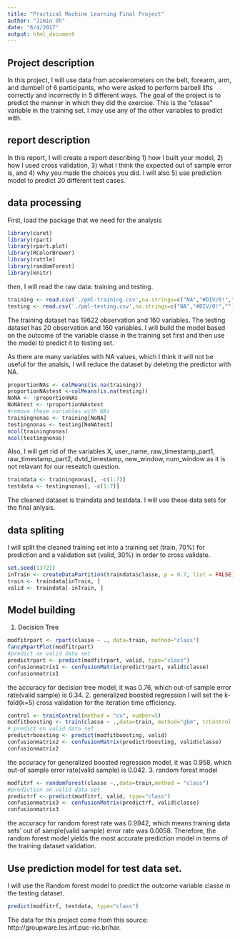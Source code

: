 ```yaml
---
title: "Practical Machine Learning Final Project"
author: "Jimin Oh"
date: "6/4/2017"
output: html_document
---
```


## Project description

In this project, I will use data from accelerometers on the belt, forearm, arm, and dumbell of 6 participants, who were asked to perform barbell lifts correctly and incorrectly in 5 different ways. The goal of the project is to predict the manner in which they did the exercise. This is the "classe" variable in the training set. I may use any of the other variables to predict with.  

## report description

In this report, I will create a report describing 1) how I built your model, 2) how I used cross validation, 3) what I think the expected out of sample error is, and 4) why you made the choices you did. I will also 5) use prediction model to predict 20 different test cases.

## data processing 
First, load the package that we need for the analysis
```r
library(caret)
library(rpart)
library(rpart.plot)
library(RColorBrewer)
library(rattle)
library(randomForest)
library(knitr)
```

then, I will read the raw data: training and testing. 
```r
training <- read.csv('./pml-training.csv',na.strings=c("NA","#DIV/0!",""), header = T)
testing <- read.csv('./pml-testing.csv',na.strings=c("NA","#DIV/0!",""), header=T)
```
The training dataset has 19622 observation and 160 variables. The testing dataset has 20 observation and 160 variables. I will build the model based on the outcome of the variable classe in the training set first and then use the model to predict it to testing set.

As there are many variables with NA values, which I think it will not be useful for the analsis, I will reduce the dataset by deleting the predictor with NA. 
```r
proportionNAs <- colMeans(is.na(training))
proportionNAstest <-colMeans(is.na(testing))
NoNA <- !proportionNAs
NoNAtest <- !proportionNAstest
#remove these variables with NAs
trainingnonas <- training[NoNA]
testingnonas <- testing[NoNAtest]
ncol(trainingnonas)
ncol(testingnonas)
```
Also, I will get rid of the variables X, user_name, raw_timestamp_part1, raw_timestamp_part2, dvtd_timestamp, new_window, num_window as it is not relavant for our reseatch question.
```r
traindata <- trainingnonas[, -c(1:7)]
testdata <- testingnonas[, -c(1:7)]
```
The cleaned dataset is traindata and testdata. I will use these data sets for the final anlysis.

## data spliting
I will split the cleaned training set into a training set (train, 70%) for prediction and a validation set (valid, 30%) in order to cross validate.
```r
set.seed(13721) 
inTrain <- createDataPartition(traindata$classe, p = 0.7, list = FALSE)
train <- traindata[inTrain, ]
valid <- traindata[-inTrain, ]
```
## Model building
1. Decision Tree
```r
modfitrpart <- rpart(classe ~ ., data=train, method="class")
fancyRpartPlot(modfitrpart)
#predict on valid data set
predictrpart <- predict(modfitrpart, valid, type="class")
confusionmatrix1 <- confusionMatrix(predictrpart, valid$classe)
confusionmatrix1
```
the accuracy for decision tree model, it was 0.76, which out-of sample error rate(valid sample) is 0.34.
2. generalized boosted regression
I will set the k-fold(k=5) cross validation for the iteration time efficiency.
```r
control <- trainControl(method = "cv", number=5)
modfitboosting <- train(classe ~ .,data=train, method="gbm", trControl = control)
# predict on valid data set
predictrboosting <- predict(modfitboosting, valid)
confusionmatrix2 <- confusionMatrix(predictrboosting, valid$classe)
confusionmatrix2
```
the accuracy for generalized boosted regression model, it was 0.958, which out-of sample error rate(valid sample) is 0.042.
3. random forest model
```r
modfitrf <- randomForest(classe ~.,data=train,method = "class")
#prediction on valid data set 
predictrf <- predict(modfitrf, valid, type="class")
confusionmatrix3 <- confusionMatrix(predictrf, valid$classe)
confusionmatrix3
```
the accuracy for random forest rate was 0.9942, which means training data sets' out of sample(valid sample) error rate was 0.0058. Therefore, the random forest model yields the most accurate prediction model in terms of the training dataset validation.   

## Use prediction model for test data set. 
I will use the Random forest model to predict the outcome variable classe in the testing dataset.
```r
predict(modfitrf, testdata, type="class")
```
The data for this project come from this source: http://groupware.les.inf.puc-rio.br/har.